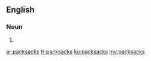 ==English==

===Noun===
{{head|en|plural}}

# {{plural of|packsack|lang=en}}

[[ar:packsacks]]
[[fr:packsacks]]
[[ku:packsacks]]
[[my:packsacks]]